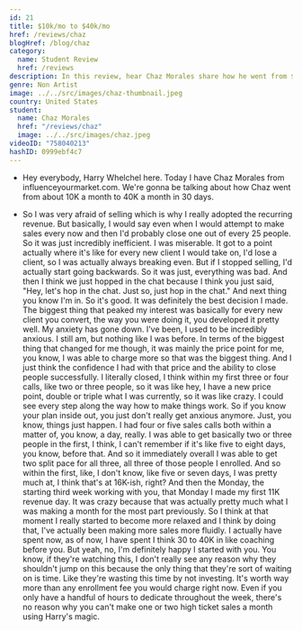 ```yaml
---
id: 21
title: $10k/mo to $40k/mo
href: /reviews/chaz
blogHref: /blog/chaz
category:
  name: Student Review
  href: /reviews
description: In this review, hear Chaz Morales share how he went from $10k/mo to $40k/mo in 30 days helping holistic coaches generate leads with Instagram.
genre: Non Artist
image: ../../src/images/chaz-thumbnail.jpeg
country: United States
student:
  name: Chaz Morales
  href: "/reviews/chaz"
  image: ../../src/images/chaz.jpeg
videoID: "758040213"
hashID: 0999ebf4c7
---
```


- Hey everybody, Harry Whelchel here. Today I have Chaz Morales from influenceyourmarket.com. We're gonna be talking about how Chaz went from about 10K a month to 40K a month in 30 days.

- So I was very afraid of selling which is why I really adopted the recurring revenue. But basically, I would say even when I would attempt to make sales every now and then I'd probably close one out of every 25 people. So it was just incredibly inefficient. I was miserable. It got to a point actually where it's like for every new client I would take on, I'd lose a client, so I was actually always breaking even. But if I stopped selling, I'd actually start going backwards. So it was just, everything was bad. And then I think we just hopped in the chat because I think you just said, "Hey, let's hop in the chat. Just so, just hop in the chat." And next thing you know I'm in. So it's good. It was definitely the best decision I made. The biggest thing that peaked my interest was basically for every new client you convert, the way you were doing it, you developed it pretty well. My anxiety has gone down. I've been, I used to be incredibly anxious. I still am, but nothing like I was before. In terms of the biggest thing that changed for me though, it was mainly the price point for me, you know, I was able to charge more so that was the biggest thing. And I just think the confidence I had with that price and the ability to close people successfully. I literally closed, I think within my first three or four calls, like two or three people, so it was like hey, I have a new price point, double or triple what I was currently, so it was like crazy. I could see every step along the way how to make things work. So if you know your plan inside out, you just don't really get anxious anymore. Just, you know, things just happen. I had four or five sales calls both within a matter of, you know, a day, really. I was able to get basically two or three people in the first, I think, I can't remember if it's like five to eight days, you know, before that. And so it immediately overall I was able to get two split pace for all three, all three of those people I enrolled. And so within the first, like, I don't know, like five or seven days, I was pretty much at, I think that's at 16K-ish, right? And then the Monday, the starting third week working with you, that Monday I made my first 11K revenue day. It was crazy because that was actually pretty much what I was making a month for the most part previously. So I think at that moment I really started to become more relaxed and I think by doing that, I've actually been making more sales more fluidly. I actually have spent now, as of now, I have spent I think 30 to 40K in like coaching before you. But yeah, no, I'm definitely happy I started with you. You know, if they're watching this, I don't really see any reason why they shouldn't jump on this because the only thing that they're sort of waiting on is time. Like they're wasting this time by not investing. It's worth way more than any enrollment fee you would charge right now. Even if you only have a handful of hours to dedicate throughout the week, there's no reason why you can't make one or two high ticket sales a month using Harry's magic.
